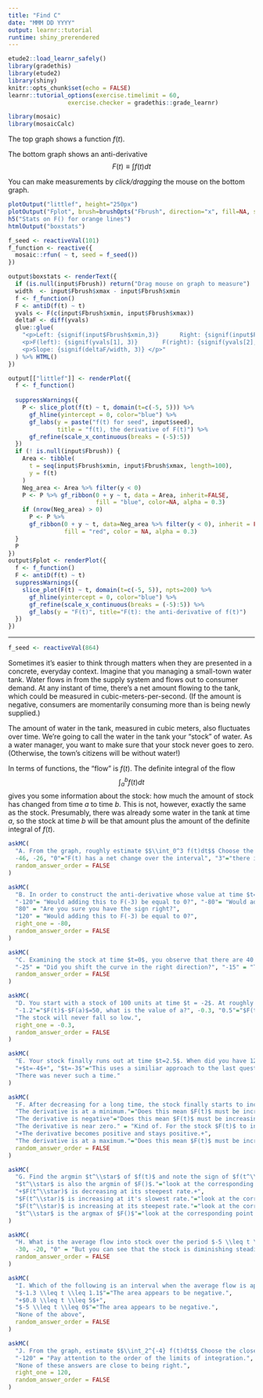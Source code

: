 ```yaml
---
title: "Find C"
date: "MMM DD YYYY"
output: learnr::tutorial
runtime: shiny_prerendered
---
```


```r
etude2::load_learnr_safely()
library(gradethis)
library(etude2)
library(shiny)
knitr::opts_chunk$set(echo = FALSE)
learnr::tutorial_options(exercise.timelimit = 60,
                 exercise.checker = gradethis::grade_learnr)
```

```r
library(mosaic)
library(mosaicCalc)
```


The top graph shows a function $f(t)$. 

The bottom graph shows an anti-derivative $$F(t) \equiv \int f(t) dt$$

You can make measurements by *click/dragging* the mouse on the bottom graph.

```r
plotOutput("littlef", height="250px")
plotOutput("Fplot", brush=brushOpts("Fbrush", direction="x", fill=NA, stroke="orange", opacity = 1), height="250px")
h5("Stats on F() for orange lines")
htmlOutput("boxstats")
```

```r
f_seed <- reactiveVal(101)
f_function <- reactive({
  mosaic::rfun( ~ t, seed = f_seed())
})

output$boxstats <- renderText({
  if (is.null(input$Fbrush)) return("Drag mouse on graph to measure")
  width  <- input$Fbrush$xmax - input$Fbrush$xmin
  f <- f_function()
  F <- antiD(f(t) ~ t)
  yvals <- F(c(input$Fbrush$xmin, input$Fbrush$xmax))
  deltaF <- diff(yvals)
  glue::glue(
    "<p>Left: {signif(input$Fbrush$xmin,3)}      Right: {signif(input$Fbrush$xmax, 3)}      Width: {signif(width,3)}</p>
    <p>F(left): {signif(yvals[1], 3)}       F(right): {signif(yvals[2], 3)}       ∆F: {signif(deltaF,3)}</p>
    <p>Slope: {signif(deltaF/width, 3)} </p>"
  ) %>% HTML()
})

output[["littlef"]] <- renderPlot({
  f <- f_function()
  
  suppressWarnings({
    P <- slice_plot(f(t) ~ t, domain(t=c(-5, 5))) %>%
      gf_hline(yintercept = 0, color="blue") %>%
      gf_labs(y = paste("f(t) for seed", input$seed),
              title = "f(t), the derivative of F(t)") %>%
      gf_refine(scale_x_continuous(breaks = (-5):5))
  })
  if (! is.null(input$Fbrush)) {
    Area <- tibble(
      t = seq(input$Fbrush$xmin, input$Fbrush$xmax, length=100),
      y = f(t)
    )
    Neg_area <- Area %>% filter(y < 0)
    P <- P %>% gf_ribbon(0 + y ~ t, data = Area, inherit=FALSE,
                         fill = "blue", color=NA, alpha = 0.3) 
    if (nrow(Neg_area) > 0)
      P <- P %>%
      gf_ribbon(0 + y ~ t, data=Neg_area %>% filter(y < 0), inherit = FALSE,
                fill = "red", color = NA, alpha = 0.3)
  }
  P
})
output$Fplot <- renderPlot({
  f <- f_function()
  F <- antiD(f(t) ~ t)
  suppressWarnings({
    slice_plot(F(t) ~ t, domain(t=c(-5, 5)), npts=200) %>%
      gf_hline(yintercept = 0, color="blue") %>%
      gf_refine(scale_x_continuous(breaks = (-5):5)) %>%
      gf_labs(y = "F(t)", title="F(t): the anti-derivative of f(t)")
  })
})
```

----

```r
f_seed <- reactiveVal(864)
```

Sometimes it's easier to think through matters when they are presented in a concrete, everyday context. Imagine that you managing a small-town water tank. Water flows in from the supply system and flows out to consumer demand. At any instant of time, there's a net amount flowing to the tank, which could be measured in cubic-meters-per-second. (If the amount is negative, consumers are momentarily consuming more than is being newly supplied.) 

The amount of water in the tank, measured in cubic meters, also fluctuates over time. We're going to call the water in the tank your "stock" of water. As a water manager, you want to make sure that your stock never goes to zero. (Otherwise, the town's citizens will be without water!)

In terms of functions, the "flow" is $f(t)$. The definite integral of the flow $$\int_a^b f(t) dt$$ gives you some information about the stock: how much the amount of stock has changed from time $a$ to time $b$. This is not, however, exactly the same as the stock. Presumably, there was already some water in the tank at time $a$, so the stock at time $b$ will be that amount plus the amount of the definite integral of $f(t)$.



```r
askMC(
  "A. From the graph, roughly estimate $$\\int_0^3 f(t)dt$$ Choose the closest numerical value from the following. You could use either graph for this caclulation, but $F(t)$ will be simpler algebra.",
  -46, -26, "0"="F(t) has a net change over the interval", "3"="there is more stock at F(3) than F(0)", "19"="there is more stock at F(3) than F(0)", "26"="F(t) at the right end of the interval is lower than at the left end", right_one = -26,
  random_answer_order = FALSE
)
```

```r
askMC(
  "B. In order to construct the anti-derivative whose value at time $t=-3$ will be zero, what constant of integration $C$ should you **add** to the $F(t)$ shown.",
  "-120"= "Would adding this to F(-3) be equal to 0?", "-80"= "Would adding this to F(-3) be equal to 0?", "-50"= "Would adding this to F(-3) be equal to 0?", "0"= "Would adding this to F(-3) be equal to 0?", "50" = "Would adding this to F(-3) be equal to 0?", 
  "80" = "Are you sure you have the sign right?",
  "120" = "Would adding this to F(-3) be equal to 0?",
  right_one = -80,
  random_answer_order = FALSE
)
```

```r
askMC(
  "C. Examining the stock at time $t=0$, you observe that there are 40 units. Roughly how much stock will there be at $t=5$?",
  "-25" = "Did you shift the curve in the right direction?", "-15" = "That would be the answer if there had been 0 units of stock at time $t=0$.","0"="Imagine F(t) being shifted by the difference of 40 and F(0)", "15"="Imagine F(t) being shifted by the difference of 40 and F(0)",  25, right_one=25,
  random_answer_order = FALSE
)
```

```r
askMC(
  "D. You start with a stock of 100 units at time $t = -2$. At roughly what time $t$ will the stock be half of this?",
  "-1.2"="$F(t)$-$F(a)$=50, what is the value of a?", -0.3, "0.5"="$F(t)$-$F(a)$=50, what is the value of a?", "1.2"="$F(t)$-$F(a)$=50, what is the value of a?", "1.8"="$F(t)$-$F(a)$=50, what is the value of a?",
  "The stock will never fall so low.",
  right_one = -0.3,
  random_answer_order = FALSE
)
```

```r
askMC(
  "E. Your stock finally runs out at time $t=2.5$. When did you have 120 units in stock?",
  "+$t=-4$+", "$t=-3$"="This uses a similiar approach to the last question.", "$t=0$"="This uses a similiar approach to the last question.", 
  "There was never such a time."
)

```

```r
askMC(
  "F. After decreasing for a long time, the stock finally starts to increase from about $t=2.5$ onward. What about $f(t=2.5)$ tells you that $F(t=2.5)$ is increasing?",
  "The derivative is at a minimum."="Does this mean $F(t)$ must be increasing?",
  "The derivative is negative"="Does this mean $F(t)$ must be increasing?",
  "The derivative is near zero." = "Kind of. For the stock $F(t)$ to increase, what has to be true of the derivative at that instant.",
  "+The derivative becomes positive and stays positive.+",
  "The derivative is at a maximum."="Does this mean $F(t)$ must be increasing?",
  random_answer_order = FALSE
)
```

```r
askMC(
  "G. Find the argmin $t^\\star$ of $f(t)$ and note the sign of $f(t^\\star).$  What does this tell you about $F(t^\\star)$.",
  "$t^\\star$ is also the argmin of $F()$."="look at the corresponding point on $F(t)$.",
  "+$F(t^\\star)$ is decreasing at its steepest rate.+",
  "$F(t^\\star)$ is increasing at it's slowest rate."="look at the corresponding point on $F(t)$.",
  "$F(t^\\star)$ is increasing at its steepest rate."="look at the corresponding point on $F(t)$.",
  "$t^\\star$ is the argmax of $F()$"="look at the corresponding point on $F(t)$."
)
```

```r
askMC(
  "H. What is the average flow into stock over the period $-5 \\leq t \\leq 1$. (If the flow is *outward from stock*, that's the same as a negative inward flow.)",
  -30, -20, "0" = "But you can see that the stock is diminishing steadily during $-5 \\leq t \\leq 1$, so how could the average flow be zero.", "10", right_one = -20,
  random_answer_order = FALSE
)
```

```r
askMC(
  "I. Which of the following is an interval when the average flow is approximately zero?",
  "$-1.3 \\leq t \\leq 1.1$"="The area appears to be negative.",
  "+$0.8 \\leq t \\leq 5$+",
  "$-5 \\leq t \\leq 0$"="The area appears to be negative.",
  "None of the above",
  random_answer_order = FALSE
)
```

```r
askMC(
  "J. From the graph, estimate $$\\int_2^{-4} f(t)dt$$ Choose the closest numerical value from the following.",
  "-120" = "Pay attention to the order of the limits of integration.", -60, 60, 120, 
  "None of these answers are close to being right.", 
  right_one = 120,
  random_answer_order = FALSE
)
```
